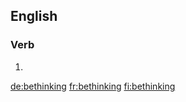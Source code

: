 ==English==

===Verb===
{{head|en}}

# {{present participle of|bethink|lang=en}}

[[de:bethinking]]
[[fr:bethinking]]
[[fi:bethinking]]